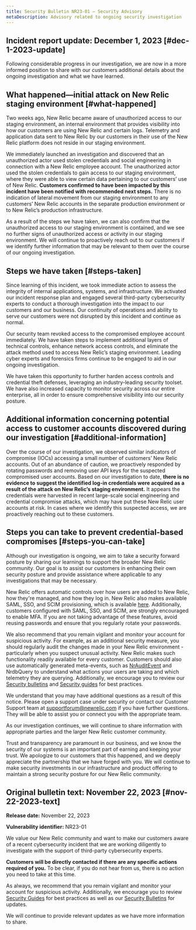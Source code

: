 ```yaml
---
title: Security Bulletin NR23-01 — Security Advisory
metaDescription: Advisory related to ongoing security investigation
---
```


## Incident report update: December 1, 2023 [#dec-1-2023-update]

Following considerable progress in our investigation, we are now in a more informed position to share with our customers additional details about the ongoing investigation and what we have learned.

## What happened—initial attack on New Relic staging environment [#what-happened]

Two weeks ago, New Relic became aware of unauthorized access to our staging environment, an internal environment that provides visibility into how our customers are using New Relic and certain logs. Telemetry and application data sent to New Relic by our customers in their use of the New Relic platform does not reside in our staging environment. 

We immediately launched an investigation and discovered that an unauthorized actor used stolen credentials and social engineering in connection with a New Relic employee account. The unauthorized actor used the stolen credentials to gain access to our staging environment, where they were able to view certain data pertaining to our customers’ use of New Relic. **Customers confirmed to have been impacted by this incident have been notified with recommended next steps.** There is no indication of lateral movement from our staging environment to any customers’ New Relic accounts in the separate production environment or to New Relic’s production infrastructure. 

As a result of the steps we have taken, we can also confirm that the unauthorized access to our staging environment is contained, and we see no further signs of unauthorized access or activity in our staging environment. We will continue to proactively reach out to our customers if we identify further information that may be relevant to them over the course of our ongoing investigation.

## Steps we have taken [#steps-taken]

Since learning of this incident, we took immediate action to assess the integrity of internal applications, systems, and infrastructure. We activated our incident response plan and engaged several third-party cybersecurity experts to conduct a thorough investigation into the impact to our customers and our business. Our continuity of operations and ability to serve our customers were not disrupted by this incident and continue as normal.

Our security team revoked access to the compromised employee account immediately. We have taken steps to implement additional layers of technical controls, enhance network access controls, and eliminate the attack method used to access New Relic’s staging environment. Leading cyber experts and forensics firms continue to be engaged to aid in our ongoing investigation.

We have taken this opportunity to further harden access controls and credential theft defenses, leveraging an industry-leading security toolset. We have also increased capacity to monitor security across our entire enterprise, all in order to ensure comprehensive visibility into our security posture. 

## Additional information concerning potential access to customer accounts discovered during our investigation [#additional-information]

Over the course of our investigation, we observed similar indicators of compromise (IOCs) accessing a small number of customers’ New Relic accounts. Out of an abundance of caution, we proactively responded by rotating passwords and removing user API keys for the suspected compromised user accounts. Based on our investigation to date, **there is no evidence to suggest the identified log-in credentials were acquired as a result of the attack on New Relic’s staging environment.** It appears the credentials were harvested in recent large-scale social engineering and credential compromise attacks, which may have put these New Relic user accounts at risk. In cases where we identify this suspected access, we are proactively reaching out to these customers. 
  
## Steps you can take to prevent credential-based compromises [#steps-you-can-take]

Although our investigation is ongoing, we aim to take a security forward posture by sharing our learnings to support the broader New Relic community. Our goal is to assist our customers in enhancing their own security posture and provide assistance where applicable to any investigations that may be necessary.

New Relic offers automatic controls over how users are added to New Relic, how they're managed, and how they log in. New Relic also makes available SAML, SSO, and SCIM provisioning, which is available [here](/docs/accounts/accounts-billing/new-relic-one-user-management/introduction-saml-scim/). Additionally, customers configured with SAML, SSO, and SCIM, are strongly encouraged to enable MFA. If you are not taking advantage of these features, avoid reusing passwords and ensure that you regularly rotate your passwords. 

We also recommend that you remain vigilant and monitor your account for suspicious activity. For example, as an additional security measure, you should regularly audit the changes made in your New Relic environment - particularly when you suspect unusual activity. New Relic makes such functionality readily available for every customer. Customers should also use automatically generated meta-events, such as [NrAuditEvent](/docs/accounts/accounts/account-maintenance/query-account-audit-logs-nrauditevent/) and NrdbQuery to understand what actions your users are taking and which telemetry they are querying. Additionally, we encourage you to review our [Security bulletins](/docs/security/security-privacy/information-security/security-bulletins/) and [Security guides](/docs/security/security-privacy/data-privacy/data-privacy-new-relic/#product-security) for best practices. 

We understand that you may have additional questions as a result of this notice. Please open a support case under security or contact our Customer Support team at supportforum@newrelic.com if you have further questions. They will be able to assist you or connect you with the appropriate team.

As our investigation continues, we will continue to share information with appropriate parties and the larger New Relic customer community. 

Trust and transparency are paramount in our business, and we know the security of our systems is an important part of earning and keeping your trust. We apologize to our customers that this happened, and we deeply appreciate the partnership that we have forged with you. We will continue to make security investments in our infrastructure and product offering to maintain a strong security posture for our New Relic community.

## Original bulletin text: November 22, 2023 [#nov-22-2023-text]

**Release date:** November 22, 2023

**Vulnerability identifier:** NR23-01

We value our New Relic community and want to make our customers aware of a recent cybersecurity incident that we are working diligently to investigate with the support of third-party cybersecurity experts.

**Customers will be directly contacted if there are any specific actions required of you.** To be clear, if you do not hear from us, there is no action you need to take at this time.

As always, we recommend that you remain vigilant and monitor your account for suspicious activity. Additionally, we encourage you to review [Security Guides](/docs/security/security-privacy/data-privacy/data-privacy-new-relic/#product-security) for best practices as well as our [Security Bulletins](/docs/security/security-privacy/information-security/security-bulletins/) for updates. 

We will continue to provide relevant updates as we have more information to share.